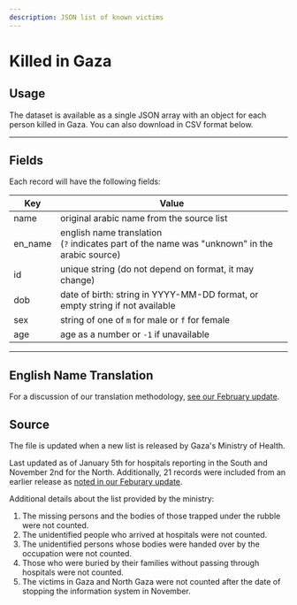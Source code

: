 ```yaml
---
description: JSON list of known victims
---
```


# Killed in Gaza


<KilledListCountLabel />

## Usage

The dataset is available as a single JSON array with an object for each person killed in Gaza. You can also download in CSV format below.


<JSONFileLinks resource="KilledInGaza_V2" />

---

## Fields

Each record will have the following fields:

| Key     | Value                                                                                            |
| ------- | ------------------------------------------------------------------------------------------------ |
| name    | original arabic name from the source list                                                        |
| en_name | english name translation<br/>(`?` indicates part of the name was "unknown" in the arabic source) |
| id      | unique string (do not depend on format, it may change)                                           |
| dob     | date of birth: string in YYYY-MM-DD format, or empty string if not available                     |
| sex     | string of one of `m` for male or `f` for female                                                  |
| age     | age as a number or `-1` if unavailable                                                           |

---

## English Name Translation

For a discussion of our translation methodology, [see our February update](/updates/killed-in-gaza-update-1).

## Source

The file is updated when a new list is released by Gaza's Ministry of Health.

Last updated as of January 5th for hospitals reporting in the South and November 2nd for the North. Additionally, 21 records were included from an earlier release as [noted in our Feburary update](/updates/killed-in-gaza-update-1#notable-changes).

Additional details about the list provided by the ministry:

1. The missing persons and the bodies of those trapped under the rubble were not counted.
2. The unidentified people who arrived at hospitals were not counted.
3. The unidentified persons whose bodies were handed over by the occupation were not counted.
4. Those who were buried by their families without passing through hospitals were not counted.
5. The victims in Gaza and North Gaza were not counted after the date of stopping the information system in November.
